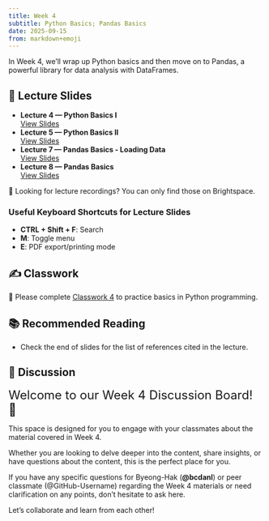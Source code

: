 ```yaml
---
title: Week 4
subtitle: Python Basics; Pandas Basics
date: 2025-09-15
from: markdown+emoji
---
```


In Week 4, we’ll wrap up Python basics and then move on to Pandas, a powerful library for data analysis with DataFrames.


## 🏫 Lecture Slides 

- **Lecture 4 — Python Basics I**  
  [View Slides](../danl-lec/danl-299-lec-04-2025-0908.html){target="_blank"}  
- **Lecture 5 — Python Basics II**  
  [View Slides](../danl-lec/danl-299-lec-05-2025-0910.html){target="_blank"}  
- **Lecture 7 — Pandas Basics - Loading Data**  
  [View Slides](../danl-lec/danl-299-lec-06-2025-0917.html){target="_blank"}  
- **Lecture 8 — Pandas Basics**  
  [View Slides](../danl-lec/danl-299-lec-07-2025-0922.html){target="_blank"}  

🎥 Looking for lecture recordings? You can only find those on Brightspace.


### Useful Keyboard Shortcuts for Lecture Slides
- **CTRL + Shift + F**: Search
- **M**: Toggle menu
- **E**: PDF export/printing mode


## ✍️ Classwork

🚧 Please complete [Classwork 4](../danl-cw/danl-299-cw-04.qmd) to practice basics in Python programming.

## 📚 Recommended Reading

- Check the end of slides for the list of references cited in the lecture.

## 💬 Discussion

<font size = "5">Welcome to our Week 4 Discussion Board! 👋 </font>


This space is designed for you to engage with your classmates about the material covered in Week 4.

Whether you are looking to delve deeper into the content, share insights, or have questions about the content, this is the perfect place for you.

If you have any specific questions for Byeong-Hak (**@bcdanl**) or peer classmate (@GitHub-Username) regarding the Week 4 materials or need clarification on any points, don't hesitate to ask here. 

Let's collaborate and learn from each other!
